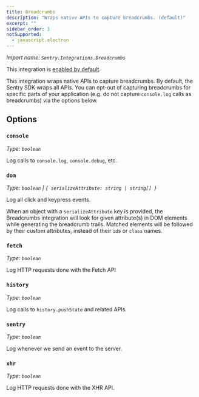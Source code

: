 ```yaml
---
title: Breadcrumbs
description: "Wraps native APIs to capture breadcrumbs. (default)"
excerpt: ""
sidebar_order: 1
notSupported:
  - javascript.electron
---
```


_Import name: `Sentry.Integrations.Breadcrumbs`_

This integration is [enabled by default](./../#modifying-default-integrations).

This integration wraps native APIs to capture breadcrumbs. By default, the Sentry SDK wraps all APIs.
You can opt-out of capturing breadcrumbs for specific parts of your application (e.g. do not capture `console.log` calls as breadcrumbs) via the options below.

## Options

### `console`

_Type: `boolean`_

Log calls to `console.log`, `console.debug`, etc.

### `dom`

_Type: `boolean` | `{ serializeAttribute: string | string[] }`_

Log all click and keypress events.

When an object with a `serializeAttribute` key is provided, the Breadcrumbs integration will look for given attribute(s) in DOM elements while generating the breadcrumb trails. Matched elements will be followed by their custom attributes, instead of their `id`s or `class` names.

### `fetch`

_Type: `boolean`_

Log HTTP requests done with the Fetch API

### `history`

_Type: `boolean`_

Log calls to `history.pushState` and related APIs.

### `sentry`

_Type: `boolean`_

Log whenever we send an event to the server.

### `xhr`

_Type: `boolean`_

Log HTTP requests done with the XHR API.
